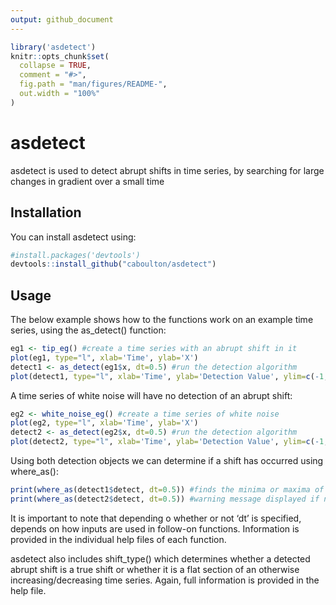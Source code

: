 ```yaml
---
output: github_document
---
```


<!-- README.md is generated from README.Rmd. Please edit that file -->

```r
library('asdetect')
knitr::opts_chunk$set(
  collapse = TRUE,
  comment = "#>",
  fig.path = "man/figures/README-",
  out.width = "100%"
)
```
# asdetect

asdetect is used to detect abrupt shifts in time series, by searching for large changes in gradient over a small time 

## Installation

You can install asdetect using:

``` r
#install.packages('devtools')
devtools::install_github("caboulton/asdetect")
```

## Usage

The below example shows how to the functions work on an example time series, using the as_detect() function:

```r
eg1 <- tip_eg() #create a time series with an abrupt shift in it
plot(eg1, type="l", xlab='Time', ylab='X')
detect1 <- as_detect(eg1$x, dt=0.5) #run the detection algorithm
plot(detect1, type="l", xlab='Time', ylab='Detection Value', ylim=c(-1,1))
```

A time series of white noise will have no detection of an abrupt shift:

```r
eg2 <- white_noise_eg() #create a time series of white noise
plot(eg2, type="l", xlab='Time', ylab='X')
detect2 <- as_detect(eg2$x, dt=0.5) #run the detection algorithm
plot(detect2, type="l", xlab='Time', ylab='Detection Value', ylim=c(-1,1))
```

Using both detection objects we can determine if a shift has occurred using where_as():

```r
print(where_as(detect1$detect, dt=0.5)) #finds the minima or maxima of the detection time series above the default 0.7 threshold
print(where_as(detect2$detect, dt=0.5)) #warning message displayed if none can be found
```

It is important to note that depending o whether or not 'dt' is specified, depends on how inputs are used in follow-on functions. Information is provided in the individual help files of each function.

asdetect also includes shift_type() which determines whether a detected abrupt shift is a true shift or whether it is a flat section of an otherwise increasing/decreasing time series. Again, full information is provided in the help file.
